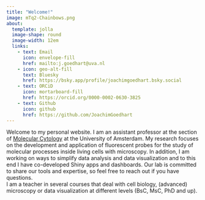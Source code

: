 ```yaml
---
title: "Welcome!"
image: mTq2-Chainbows.png
about: 
  template: jolla
  image-shape: round
  image-width: 12em
  links:
    - text: Email
      icon: envelope-fill
      href: mailto:j.goedhart@uva.nl
    - icon: geo-alt-fill
      text: Bluesky
      href: https://bsky.app/profile/joachimgoedhart.bsky.social
    - text: ORCiD
      icon: mortarboard-fill
      href: https://orcid.org/0000-0002-0630-3825
    - text: Github
      icon: github
      href: https://github.com/JoachimGoedhart
---
```


Welcome to my personal website. I am an assistant professor at the section of [Molecular Cytology](http://www.molcyto.nl/) at the University of Amsterdam. My research focuses on the development and application of fluorescent probes for the study of molecular processes inside living cells with microscopy. In addition, I am working on ways to simplify data analysis and data visualization and to this end I have co-developed Shiny apps and dashboards. Our lab is committed to share our tools and expertise, so feel free to reach out if you have questions. </br> I am a teacher in several courses that deal with cell biology, (advanced) microscopy or data visualization at different levels (BsC, MsC, PhD and up).
